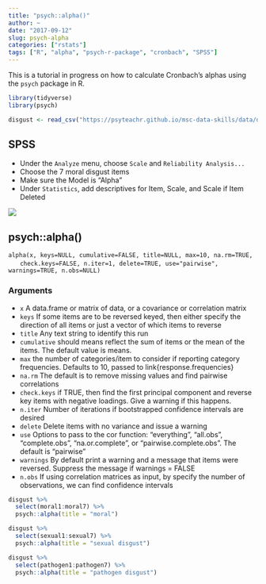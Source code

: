 ```yaml
---
title: "psych::alpha()"
author: ~
date: "2017-09-12"
slug: psych-alpha
categories: ["rstats"]
tags: ["R", "alpha", "psych-r-package", "cronbach", "SPSS"]
---
```


This is a tutorial in progress on how to calculate Cronbach's alphas using the `psych` package in R.

```r

library(tidyverse)
library(psych)

disgust <- read_csv("https://psyteachr.github.io/msc-data-skills/data/disgust.csv")

```


## SPSS

* Under the `Analyze` menu, choose `Scale` and `Reliability Analysis...`
* Choose the 7 moral disgust items
* Make sure the Model is "Alpha"
* Under `Statistics`, add descriptives for Item, Scale, and Scale if Item Deleted

![](/images/moral_alpha.png)

## psych::alpha()

`alpha(x, keys=NULL, cumulative=FALSE, title=NULL, max=10, na.rm=TRUE,`  
&nbsp;&nbsp;&nbsp;&nbsp;&nbsp;&nbsp;`check.keys=FALSE, n.iter=1, delete=TRUE, use="pairwise", warnings=TRUE, n.obs=NULL)`

### Arguments

* `x`	 A data.frame or matrix of data, or a covariance or correlation matrix
* `keys`	If some items are to be reversed keyed, then either specify the direction of all items or just a vector of which items to reverse
* `title`	Any text string to identify this run
* `cumulative`	should means reflect the sum of items or the mean of the items. The default value is means.
* `max`	the number of categories/item to consider if reporting category frequencies. Defaults to 10, passed to link{response.frequencies}
* `na.rm`	The default is to remove missing values and find pairwise correlations
* `check.keys`	if TRUE, then find the first principal component and reverse key items with negative loadings. Give a warning if this happens.
* `n.iter`	Number of iterations if bootstrapped confidence intervals are desired
* `delete`	Delete items with no variance and issue a warning
* `use`	Options to pass to the cor function: "everything", "all.obs", "complete.obs", "na.or.complete", or "pairwise.complete.obs". The default is "pairwise"
* `warnings`	By default print a warning and a message that items were reversed. Suppress the message if warnings = FALSE
* `n.obs`	If using correlation matrices as input, by specify the number of observations, we can find confidence intervals


```r
disgust %>%
  select(moral1:moral7) %>%
  psych::alpha(title = "moral")
```


```r
disgust %>%
  select(sexual1:sexual7) %>%
  psych::alpha(title = "sexual disgust")
```



```r
disgust %>%
  select(pathogen1:pathogen7) %>%
  psych::alpha(title = "pathogen disgust")
```